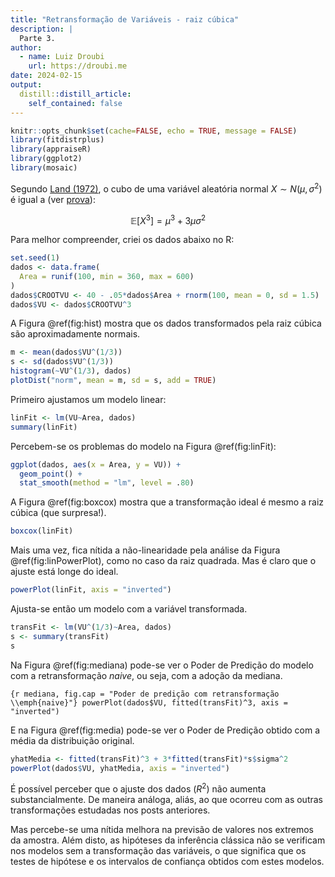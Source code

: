 ```yaml
---
title: "Retransformação de Variáveis - raiz cúbica"
description: |
  Parte 3.
author:
  - name: Luiz Droubi
    url: https://droubi.me
date: 2024-02-15
output:
  distill::distill_article:
    self_contained: false
---
```



```r
knitr::opts_chunk$set(cache=FALSE, echo = TRUE, message = FALSE)
library(fitdistrplus)
library(appraiseR)
library(ggplot2)
library(mosaic)
```


Segundo  [Land (1972)](https://projecteuclid.org/download/pdf_1/euclid.aoms/1177693235),
o cubo de uma variável aleatória normal $X \sim N(\mu, \sigma^2)$ é igual a (ver [prova](https://math.stackexchange.com/a/3741451)):

$$\mathbb{E}[X^3] = \mu^3 + 3\mu\sigma^2$$

Para melhor compreender, criei os dados abaixo no R:

```r
set.seed(1)
dados <- data.frame(
  Area = runif(100, min = 360, max = 600)
)
dados$CROOTVU <- 40 - .05*dados$Area + rnorm(100, mean = 0, sd = 1.5)
dados$VU <- dados$CROOTVU^3
```

A Figura \@ref(fig:hist) mostra que os dados transformados pela raiz cúbica são
aproximadamente normais.

```r
m <- mean(dados$VU^(1/3))
s <- sd(dados$VU^(1/3))
histogram(~VU^(1/3), dados)
plotDist("norm", mean = m, sd = s, add = TRUE)
```

Primeiro ajustamos um modelo linear:

```r
linFit <- lm(VU~Area, dados)
summary(linFit)
```

Percebem-se os problemas do modelo na Figura \@ref(fig:linFit):

```r
ggplot(dados, aes(x = Area, y = VU)) + 
  geom_point() +
  stat_smooth(method = "lm", level = .80)
```

A Figura \@ref(fig:boxcox) mostra que a transformação ideal é mesmo a raiz 
cúbica (que surpresa!).

```r
boxcox(linFit)
```

Mais uma vez, fica nítida a não-linearidade pela análise da Figura
\@ref(fig:linPowerPlot), como no caso da raiz quadrada. Mas é claro que o ajuste
está longe do ideal.

```r
powerPlot(linFit, axis = "inverted")
```

Ajusta-se então um modelo com a variável transformada.

```r
transFit <- lm(VU^(1/3)~Area, dados)
s <- summary(transFit)
s
```

Na Figura \@ref(fig:mediana) pode-se ver o Poder de Predição do modelo com a 
retransformação *naive*, ou seja, com a adoção da mediana.

```{r mediana, fig.cap = "Poder de predição com retransformação \\emph{naive}"}
powerPlot(dados$VU, fitted(transFit)^3, axis = "inverted")
```

E na Figura \@ref(fig:media) pode-se ver o Poder de Predição obtido com a média
da distribuição original.

```r
yhatMedia <- fitted(transFit)^3 + 3*fitted(transFit)*s$sigma^2
powerPlot(dados$VU, yhatMedia, axis = "inverted")
```

É possível perceber que o ajuste dos dados ($R^2$) não aumenta substancialmente.
De maneira análoga, aliás, ao que ocorreu com as outras transformações estudadas
nos posts anteriores.

Mas percebe-se uma nítida melhora na previsão de valores nos extremos da
amostra. Além disto, as hipóteses da inferência clássica não se verificam nos
modelos sem a transformação das variáveis, o que significa que os testes de 
hipótese e os intervalos de confiança obtidos com estes modelos.
